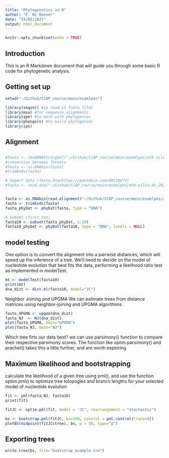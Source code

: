 ```yaml
---
title: "Phylogenetics in R"
author: "F. De Boever"
date: "24/02/2021"
output: html_document
---
```


```r
knitr::opts_chunk$set(echo = TRUE)
```

## Introduction

This is an R Markdown document that will guide you through some basic R code for phylogenetic analysis.


## Getting set up

```r
setwd("~/Github/CCAP_course/main/examlpes")
```

```r
library(seqinr) #to read in fasta files
library(msa) #for sequence alignments
library(ape) #to work with phylogenies
library(phangorn) #to build phylogenies
library(ips)
```

## Alignment

##
```r

#fasta <- readDNAStringSet("~/Github/CCAP_course/main/examlpes/arb-silva.de_2021-02-19_id960365.fasta",format='fasta')
#conversion between formats
#fasta <- as.DNAbin(fasta)
#trimEnds(fasta)
```


```r
# Import data [fasta.dna=https://pastebin.com/8Mt3QUTV]
#fasta <- read.dna("~/Github/CCAP_course/main/examlpes/arb-silva.de_2021-02-19_id960365.fasta",format='fasta')


fasta <- as.DNAbin(read.alignment("~/Github/CCAP_course/main/examlpes/arb-silva.de_2021-02-19_id960365.fasta",format='fasta'))
fasta <- trimEnds(fasta)
fasta_phyDat <- phyDat(fasta, type = "DNA")

# Subset (first ten)
fasta10 <- subset(fasta_phyDat, 1:10)
fasta10_phyDat <- phyDat(fasta10, type = "DNA", levels = NULL)
```

## model testing
One option is to convert the alignment into a pairwise distances, which will speed up the inference of a tree. We'll need to decide on the model of nucleotide evolution that best fits the data, performing a likelihood ratio test as implemented in modelTest.

```r
mt <- modelTest(fasta10)
print(mt)
dna_dist <- dist.ml(fasta10, model="JC")
```

Neighbor Joining and UPGMA
We can estimate trees from distance matrices using neighbor-joining and UPGMA algorithims

```r
fasta_UPGMA <- upgma(dna_dist)
fasta_NJ  <- NJ(dna_dist)
plot(fasta_UPGMA, main="UPGMA")
plot(fasta_NJ, main="NJ")

```

Which tree firts our data best? we can use parsimony() function to compare their respective parsimony scores. The function like optim.parsimony() and prachet() takes this a little further, and are worth exploring

## Maximum likelihood and bootstrapping

calculate the likelihood of a given tree using pml(), and use the function optim.pml() to optimize tree tolopogies and branch lengths for your selected model of nucleotide evolution

```r
fit <- pml(fasta_NJ, fasta10)
print(fit)
```

```r
fitJC <- optim.pml(fit, model = "JC", rearrangement = "stochastic")
```

```r
bs <- bootstrap.pml(fitJC, bs=100, control = pml.control(trace=0))
plotBS(midpoint(fitJC$tree), bs, p = 50, type="p")
```


## Exporting trees
```r
write.tree(bs, file="bootstrap_example.tre")
```



